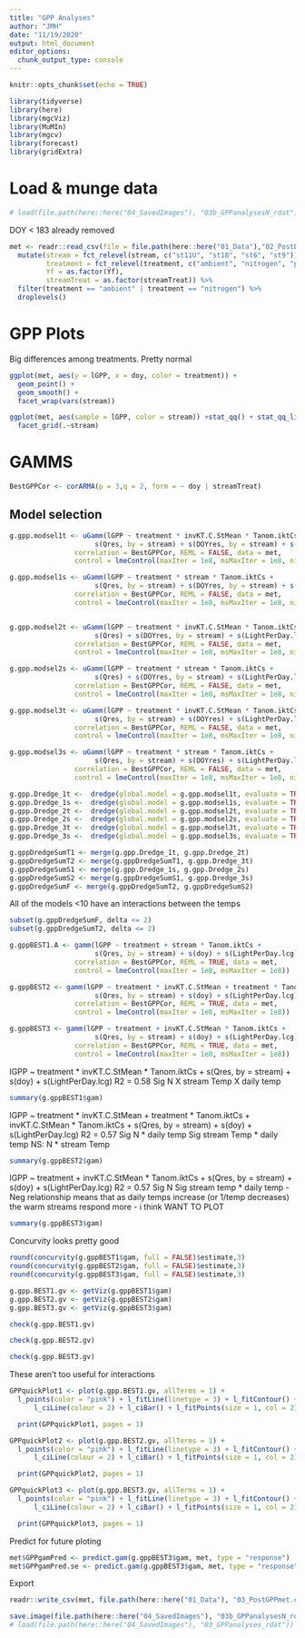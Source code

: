 ```yaml
---
title: "GPP Analyses"
author: "JMH"
date: "11/19/2020"
output: html_document
editor_options: 
  chunk_output_type: console
---
```


```r
knitr::opts_chunk$set(echo = TRUE)
```

```r
library(tidyverse)
library(here)
library(mgcViz)
library(MuMIn)
library(mgcv)
library(forecast)
library(gridExtra)
```

# Load & munge data
```r
# load(file.path(here::here("04_SavedImages"), "03b_GPPanalysesN_rdat"))
```


DOY < 183 already removed
```r
met <- readr::read_csv(file = file.path(here::here("01_Data"),"02_PostERmet.csv")) %>% 
  mutate(stream = fct_relevel(stream, c("st11U", "st18", "st6", "st9")),
         treatment = fct_relevel(treatment, c("ambient", "nitrogen", "phosphorus")),
         Yf = as.factor(Yf),
         streamTreat = as.factor(streamTreat)) %>% 
  filter(treatment == "ambient" | treatment == "nitrogen") %>% 
  droplevels()
```

# GPP Plots
Big differences among treatments. Pretty normal
```r
ggplot(met, aes(y = lGPP, x = doy, color = treatment)) +
  geom_point() +
  geom_smooth() +
  facet_wrap(vars(stream))
```

```r
ggplot(met, aes(sample = lGPP, color = stream)) +stat_qq() + stat_qq_line() +
  facet_grid(.~stream)
```

# GAMMS


```r
BestGPPCor <- corARMA(p = 3,q = 2, form = ~ doy | streamTreat)
```



## Model selection
```r
g.gpp.modsel1t <- uGamm(lGPP ~ treatment * invKT.C.StMean * Tanom.iktCs +
                     s(Qres, by = stream) + s(DOYres, by = stream) + s(LightPerDay.lcg),
                correlation = BestGPPCor, REML = FALSE, data = met,
                control = lmeControl(maxIter = 1e8, msMaxIter = 1e8, niterEM = 1000), class = "gamm")

g.gpp.modsel1s <- uGamm(lGPP ~ treatment * stream * Tanom.iktCs +
                     s(Qres, by = stream) + s(DOYres, by = stream) + s(LightPerDay.lcg),
                correlation = BestGPPCor, REML = FALSE, data = met,
                control = lmeControl(maxIter = 1e8, msMaxIter = 1e8, niterEM = 1000), class = "gamm")


g.gpp.modsel2t <- uGamm(lGPP ~ treatment * invKT.C.StMean * Tanom.iktCs +
                     s(Qres) + s(DOYres, by = stream) + s(LightPerDay.lcg),
                correlation = BestGPPCor, REML = FALSE, data = met,
                control = lmeControl(maxIter = 1e8, msMaxIter = 1e8, niterEM = 1000), class = "gamm")

g.gpp.modsel2s <- uGamm(lGPP ~ treatment * stream * Tanom.iktCs +
                     s(Qres) + s(DOYres, by = stream) + s(LightPerDay.lcg),
                correlation = BestGPPCor, REML = FALSE, data = met,
                control = lmeControl(maxIter = 1e8, msMaxIter = 1e8, niterEM = 1000), class = "gamm")

g.gpp.modsel3t <- uGamm(lGPP ~ treatment * invKT.C.StMean * Tanom.iktCs +
                     s(Qres, by = stream) + s(DOYres) + s(LightPerDay.lcg),
                correlation = BestGPPCor, REML = FALSE, data = met,
                control = lmeControl(maxIter = 1e8, msMaxIter = 1e8, niterEM = 1000), class = "gamm")

g.gpp.modsel3s <- uGamm(lGPP ~ treatment * stream * Tanom.iktCs +
                     s(Qres, by = stream) + s(DOYres) + s(LightPerDay.lcg),
                correlation = BestGPPCor, REML = FALSE, data = met,
                control = lmeControl(maxIter = 1e8, msMaxIter = 1e8, niterEM = 1000), class = "gamm")

g.gpp.Dredge_1t <-  dredge(global.model = g.gpp.modsel1t, evaluate = TRUE, rank = AIC)
g.gpp.Dredge_1s <-  dredge(global.model = g.gpp.modsel1s, evaluate = TRUE, rank = AIC)
g.gpp.Dredge_2t <-  dredge(global.model = g.gpp.modsel2t, evaluate = TRUE, rank = AIC)
g.gpp.Dredge_2s <-  dredge(global.model = g.gpp.modsel2s, evaluate = TRUE, rank = AIC)
g.gpp.Dredge_3t <-  dredge(global.model = g.gpp.modsel3t, evaluate = TRUE, rank = AIC)
g.gpp.Dredge_3s <-  dredge(global.model = g.gpp.modsel3s, evaluate = TRUE, rank = AIC)
```


```r
g.gppDredgeSumT1 <- merge(g.gpp.Dredge_1t, g.gpp.Dredge_2t)
g.gppDredgeSumT2 <- merge(g.gppDredgeSumT1, g.gpp.Dredge_3t)
g.gppDredgeSumS1 <- merge(g.gpp.Dredge_1s, g.gpp.Dredge_2s)
g.gppDredgeSumS2 <- merge(g.gppDredgeSumS1, g.gpp.Dredge_3s)
g.gppDredgeSumF <- merge(g.gppDredgeSumT2, g.gppDredgeSumS2)
```


All of the models <10 have an interactions between the temps
```r
subset(g.gppDredgeSumF, delta <= 2)
subset(g.gppDredgeSumT2, delta <= 2)
```

```r
g.gppBEST1.A <- gamm(lGPP ~ treatment + stream * Tanom.iktCs +   
                     s(Qres, by = stream) + s(doy) + s(LightPerDay.lcg), 
                correlation = BestGPPCor, REML = TRUE, data = met,
                control = lmeControl(maxIter = 1e8, msMaxIter = 1e8))
```

```r
g.gppBEST2 <- gamm(lGPP ~ treatment * invKT.C.StMean + treatment * Tanom.iktCs + invKT.C.StMean * Tanom.iktCs +
                     s(Qres, by = stream) + s(doy) + s(LightPerDay.lcg), 
                correlation = BestGPPCor, REML = TRUE, data = met,
                control = lmeControl(maxIter = 1e8, msMaxIter = 1e8))
```

```r
g.gppBEST3 <- gamm(lGPP ~ treatment + invKT.C.StMean * Tanom.iktCs +
                     s(Qres, by = stream) + s(doy) + s(LightPerDay.lcg), 
                correlation = BestGPPCor, REML = TRUE, data = met,
                control = lmeControl(maxIter = 1e8, msMaxIter = 1e8))
```

lGPP ~ treatment * invKT.C.StMean * Tanom.iktCs + s(Qres, by = stream) + s(doy) + s(LightPerDay.lcg)
R2 = 0.58
Sig N X stream Temp X daily temp
```r
summary(g.gppBEST1$gam)
```


lGPP ~ treatment * invKT.C.StMean + treatment * Tanom.iktCs + invKT.C.StMean * Tanom.iktCs + s(Qres, by = stream) + s(doy) + s(LightPerDay.lcg)
R2 = 0.57
Sig N * daily temp
Sig stream Temp * daily temp
NS: N * stream Temp
```r
summary(g.gppBEST2$gam)
```

lGPP ~ treatment + invKT.C.StMean * Tanom.iktCs + s(Qres, by = stream) + s(doy) + s(LightPerDay.lcg)
R2 = 0.57
Sig N
Sig stream temp * daily temp - Neg relationship means that as daily temps increase (or 1/temp decreases) the warm streams respond more - i think WANT TO PLOT
```r
summary(g.gppBEST3$gam)
```

Concurvity looks pretty good
```r
round(concurvity(g.gppBEST1$gam, full = FALSE)$estimate,3)
round(concurvity(g.gppBEST2$gam, full = FALSE)$estimate,3)
round(concurvity(g.gppBEST3$gam, full = FALSE)$estimate,3)
```


```r
g.gpp.BEST1.gv <- getViz(g.gppBEST1$gam)
g.gpp.BEST2.gv <- getViz(g.gppBEST2$gam)
g.gpp.BEST3.gv <- getViz(g.gppBEST3$gam)
```

```r
check(g.gpp.BEST1.gv)
```

```r
check(g.gpp.BEST2.gv)
```

```r
check(g.gpp.BEST3.gv)
```

These aren't too useful for interactions
```r
GPPquickPlot1 <- plot(g.gpp.BEST1.gv, allTerms = 1) +
  l_points(color = "pink") + l_fitLine(linetype = 3) + l_fitContour() + 
      l_ciLine(colour = 2) + l_ciBar() + l_fitPoints(size = 1, col = 2) + theme_get() + labs(title = NULL)

  print(GPPquickPlot1, pages = 1)
```

```r
GPPquickPlot2 <- plot(g.gpp.BEST2.gv, allTerms = 1) +
  l_points(color = "pink") + l_fitLine(linetype = 3) + l_fitContour() + 
      l_ciLine(colour = 2) + l_ciBar() + l_fitPoints(size = 1, col = 2) + theme_get() + labs(title = NULL)

  print(GPPquickPlot2, pages = 1)
```

```r
GPPquickPlot3 <- plot(g.gpp.BEST3.gv, allTerms = 1) +
  l_points(color = "pink") + l_fitLine(linetype = 3) + l_fitContour() + 
      l_ciLine(colour = 2) + l_ciBar() + l_fitPoints(size = 1, col = 2) + theme_get() + labs(title = NULL)

  print(GPPquickPlot3, pages = 1)
```



Predict for future ploting
```r
met$GPPgamPred <- predict.gam(g.gppBEST3$gam, met, type = "response")
met$GPPgamPred.se <- predict.gam(g.gppBEST3$gam, met, type = "response", se.fit = TRUE)$se.fit
```

Export
```r
readr::write_csv(met, file.path(here::here("01_Data"), "03_PostGPPmet.csv"))
```

```r
save.image(file.path(here::here("04_SavedImages"), "03b_GPPanalysesN_rdat"))
# load(file.path(here::here("04_SavedImages"), "03_GPPanalyses_rdat"))
```

